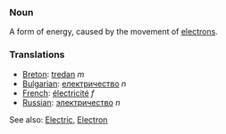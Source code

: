 ===Noun===
A form of energy, caused by the movement of [[electron]]s.

===Translations===
*[[Breton]]: [[tredan]] ''m''
*[[Bulgarian]]: [[електричество]] ''n''
*[[French]]: [[électricité]] ''f''
*[[Russian]]: [[электричество]] ''n''

See also: [[Electric]], [[Electron]]
